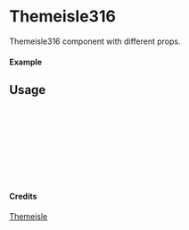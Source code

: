 
<Meta of={Themeisle316} title="Themeisle/Themeisle316" />

# Themeisle316

Themeisle316 component with different props.

#### Example

<Canvas of={Themeisle316.Primary} />

## Usage

```ts
import { Themeisle316 } from "yadl-ui";

const Example = () => {
  return (
      <Themeisle316 />
  );
};

export default Example;
```

#### Credits
[Themeisle](https://themeisle.com/illustrations)
